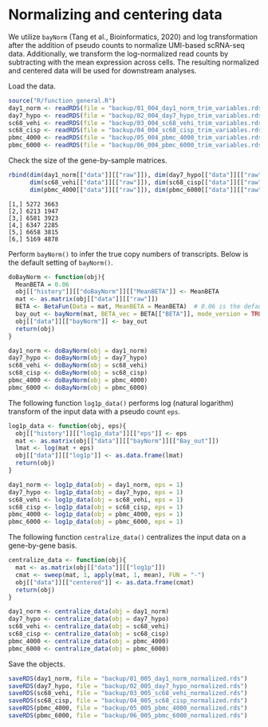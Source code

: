 # Normalizing and centering data {#normalization}
We utilize `bayNorm` (Tang et al., Bioinformatics, 2020) and log transformation
after the addition of pseudo counts to normalize UMI-based scRNA-seq data.
Additionally, we transform the log-normalized read counts by subtracting with
the mean expression across cells.
The resulting normalized and centered data will be used for downstream
analyses.

Load the data.
```r
source("R/function_general.R")
day1_norm <- readRDS(file = "backup/01_004_day1_norm_trim_variables.rds")
day7_hypo <- readRDS(file = "backup/02_004_day7_hypo_trim_variables.rds")
sc68_vehi <- readRDS(file = "backup/03_004_sc68_vehi_trim_variables.rds")
sc68_cisp <- readRDS(file = "backup/04_004_sc68_cisp_trim_variables.rds")
pbmc_4000 <- readRDS(file = "backup/05_004_pbmc_4000_trim_variables.rds")
pbmc_6000 <- readRDS(file = "backup/06_004_pbmc_6000_trim_variables.rds")
```

Check the size of the gene-by-sample matrices.
```r
rbind(dim(day1_norm[["data"]][["raw"]]), dim(day7_hypo[["data"]][["raw"]]),
      dim(sc68_vehi[["data"]][["raw"]]), dim(sc68_cisp[["data"]][["raw"]]),
      dim(pbmc_4000[["data"]][["raw"]]), dim(pbmc_6000[["data"]][["raw"]]))
```

```
[1,] 5272 3663
[2,] 6213 1947
[3,] 6581 3923
[4,] 6347 2285
[5,] 6658 3815
[6,] 5169 4878
```

Perform `bayNorm()` to infer the true copy numbers of transcripts.
Below is the default setting of `bayNorm()`.
```r
doBayNorm <- function(obj){
  MeanBETA = 0.06
  obj[["history"]][["doBayNorm"]][["MeanBETA"]] <- MeanBETA
  mat <- as.matrix(obj[["data"]][["raw"]])
  BETA <- BetaFun(Data = mat, MeanBETA = MeanBETA)  # 0.06 is the default value
  bay_out <- bayNorm(mat, BETA_vec = BETA[["BETA"]], mode_version = TRUE)
  obj[["data"]][["bayNorm"]] <- bay_out
  return(obj)
}

day1_norm <- doBayNorm(obj = day1_norm)
day7_hypo <- doBayNorm(obj = day7_hypo)
sc68_vehi <- doBayNorm(obj = sc68_vehi)
sc68_cisp <- doBayNorm(obj = sc68_cisp)
pbmc_4000 <- doBayNorm(obj = pbmc_4000)
pbmc_6000 <- doBayNorm(obj = pbmc_6000)
```

The following function `log1p_data()` performs log (natural logarithm)
transform of the input data with a pseudo count `eps`.
```r
log1p_data <- function(obj, eps){
  obj[["history"]][["log1p_data"]][["eps"]] <- eps
  mat <- as.matrix(obj[["data"]][["bayNorm"]][["Bay_out"]])
  lmat <- log(mat + eps)
  obj[["data"]][["log1p"]] <- as.data.frame(lmat)
  return(obj)
}

day1_norm <- log1p_data(obj = day1_norm, eps = 1)
day7_hypo <- log1p_data(obj = day7_hypo, eps = 1)
sc68_vehi <- log1p_data(obj = sc68_vehi, eps = 1)
sc68_cisp <- log1p_data(obj = sc68_cisp, eps = 1)
pbmc_4000 <- log1p_data(obj = pbmc_4000, eps = 1)
pbmc_6000 <- log1p_data(obj = pbmc_6000, eps = 1)
```

The following function `centralize_data()` centralizes the input data on a
gene-by-gene basis.
```r
centralize_data <- function(obj){
  mat <- as.matrix(obj[["data"]][["log1p"]])
  cmat <- sweep(mat, 1, apply(mat, 1, mean), FUN = "-")
  obj[["data"]][["centered"]] <- as.data.frame(cmat)
  return(obj)
}

day1_norm <- centralize_data(obj = day1_norm)
day7_hypo <- centralize_data(obj = day7_hypo)
sc68_vehi <- centralize_data(obj = sc68_vehi)
sc68_cisp <- centralize_data(obj = sc68_cisp)
pbmc_4000 <- centralize_data(obj = pbmc_4000)
pbmc_6000 <- centralize_data(obj = pbmc_6000)
```

Save the objects.
```r
saveRDS(day1_norm, file = "backup/01_005_day1_norm_normalized.rds")
saveRDS(day7_hypo, file = "backup/02_005_day7_hypo_normalized.rds")
saveRDS(sc68_vehi, file = "backup/03_005_sc68_vehi_normalized.rds")
saveRDS(sc68_cisp, file = "backup/04_005_sc68_cisp_normalized.rds")
saveRDS(pbmc_4000, file = "backup/05_005_pbmc_4000_normalized.rds")
saveRDS(pbmc_6000, file = "backup/06_005_pbmc_6000_normalized.rds")
```
